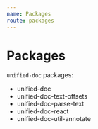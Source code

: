 ```yaml
---
name: Packages
route: packages
---
```



# Packages

`unified-doc` packages:
- <Link to="./packages/unified-doc">unified-doc</Link>
- <Link to="./packages/unified-doc-extract-text-offsets">unified-doc-text-offsets</Link>
- <Link to="./packages/unified-doc-parse-text">unified-doc-parse-text</Link>
- <Link to="./packages/unified-doc-react">unified-doc-react</Link>
- <Link to="./packages/unified-doc-util-annotate">unified-doc-util-annotate</Link>
